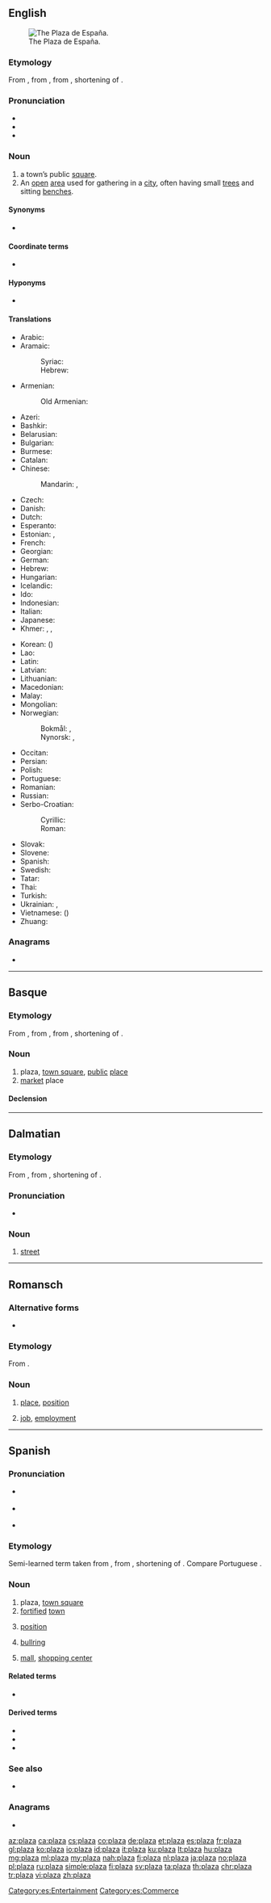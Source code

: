 {{also|Plaza|plaża|płaza}}
==English==
[[Image:Spain Andalusia Seville BW 2015-10-23 15-35-15.jpg|thumb|right|The Plaza de España.]]

===Etymology===
From {{etyl|es|en}} {{m|es|plaza||town-square or central place of gathering}}, from {{etyl|la|en}} {{m|la|platea}}, from {{etyl|grc|en}} {{m|grc|πλατεῖα}}, shortening of {{m|grc|πλατεῖα}} {{m|grc|ὁδός||broad way}}.

===Pronunciation===
* {{IPA|/ˈplɑːzə/|/ˈplæzə/|lang=en}}
* {{audio|en-us-plaza.ogg|Audio (US)|lang=en}}
* {{rhymes|ɑːzə|æzə|lang=en}}

===Noun===
{{en-noun}}

# a town’s public [[square]].
# An [[open]] [[area]] used for gathering in a [[city]], often having small [[tree]]s and sitting [[bench]]es.

====Synonyms====
* {{l|en|square}}

====Coordinate terms====
* {{l|en|concourse}} <!-- indoor -->

====Hyponyms====
* {{l|en|circus}} <!-- round -->

====Translations====
{{trans-top|a towns' public square}}
* Arabic: {{t+|ar|مَيْدَان|m}}
* Aramaic:
*: Syriac: {{t|arc|ܫܘܩܐ|m|tr=šūqā’|sc=Syrc}}
*: Hebrew: {{t|arc|שוקא|m|tr=šūqā’|sc=Hebr}}
* Armenian: {{t+|hy|հրապարակ}}
*: Old Armenian: {{t|xcl|շուկայ}}
* Azeri: {{t+|az|meydan}}
* Bashkir: {{t|ba|майҙан|sc=Cyrl}}
* Belarusian: {{t|be|пло́шча|f|sc=Cyrl}}
* Bulgarian: {{t+|bg|пло́щад|m|sc=Cyrl}}
* Burmese: {{t-needed|my}}
* Catalan: {{t+|ca|plaça}}
* Chinese:
*: Mandarin: {{t|cmn|廣場|sc=Hani}}, {{t+|cmn|广场|tr=guǎngchǎng|sc=Hani}}
* Czech: {{t+|cs|náměstí|n}}
* Danish: {{t+|da|torv|n}}
* Dutch: {{t+|nl|plein|n}}
* Esperanto: {{t|eo|placo}}
* Estonian: {{t|et|väljak}}, {{t+|et|plats}}
* French: {{t+|fr|place|f}}
* Georgian: {{t|ka|მოედანი}}
* German: {{t+|de|Platz|m}}
* Hebrew: {{t|he|כיכר|alt=כיכר \ כִּכָּר|tr=kikár|sc=Hebr}}
* Hungarian: {{t+|hu|tér}}
* Icelandic: {{t+|is|torg|n}}
* Ido: {{t+|io|placo}}
* Indonesian: {{t+|id|lapangan}}
* Italian: {{t+|it|piazza}}
* Japanese: {{t+|ja|広場|tr=[[ひろば]], hiroba|sc=Jpan}}
* Khmer: {{t|km|ផ្លាហ្សា|tr=plaazaa|sc=Khmr}}, {{t|km|ទីលាន|tr=tii lien|sc=Khmr}}, {{t+|km|ប្រាង្គណ៍|tr=praaŋ|sc=Khmr}}
{{trans-mid}}
* Korean: {{t+|ko|광장|sc=Kore}} ({{t+|ko|廣場|sc=Kore}})
* Lao: {{t-needed|lo}}
* Latin: {{t|la|platea}}
* Latvian: {{t|lv|skvērs|m}}
* Lithuanian: {{t+|lt|aikštė|f}}
* Macedonian: {{t|mk|пло́штад|m}}
* Malay: {{t|ms|dataran}}
* Mongolian: {{t+|mn|талбай|sc=Cyrl}}
* Norwegian:
*: Bokmål: {{t+|nb|torg|n}}, {{t+|nb|plass|m}}
*: Nynorsk: {{t|nn|torg|n}}, {{t|nn|plass|m}}
* Occitan: {{t+|oc|plaça}}
* Persian: {{t+|fa|میدان|tr=meydân|sc=fa-Arab}}
* Polish: {{t+|pl|plac|m}}
* Portuguese: {{t+|pt|praça|f}}
* Romanian: {{t+|ro|piață|f}}
* Russian: {{t+|ru|пло́щадь|f}}
* Serbo-Croatian:
*: Cyrillic: {{t|sh|трг|m}}
*: Roman: {{t+|sh|trg|m}}
* Slovak: {{t+|sk|námestie|n}}
* Slovene: {{t+|sl|trg|m}}
* Spanish: {{t+|es|plaza|f}}
* Swedish: {{t+|sv|torg|n}}
* Tatar: {{t+|tt|мәйдан|sc=Cyrl}}
* Thai: {{t-needed|th}}
* Turkish: {{t+|tr|meydan}}
* Ukrainian: {{t|uk|пло́ща|f|sc=Cyrl}}, {{t+|uk|майда́н|m|sc=Cyrl}}
* Vietnamese: {{t+|vi|quảng trường}} ({{t|vi|廣場}})
* Zhuang: {{t-needed|za}}
{{trans-bottom}}

===Anagrams===
* {{l|en|La Paz}}

----

==Basque==

===Etymology===
From {{etyl|es|eu}} {{m|es|plaza}}, from {{etyl|la|eu}} {{m|la|platea}}, from {{etyl|grc|eu}} {{m|grc|πλατεῖα}}, shortening of {{m|grc|πλατεῖα}} {{m|grc|ὁδός||broad way}}.

===Noun===
{{eu-noun}}

# plaza, [[town square]], [[public]] [[place]]
# [[market]] place

====Declension====
{{eu-decl-inanim noun-a|AW=plaz|a=1}}

----

==Dalmatian==

===Etymology===
From {{etyl|la|dlm}} {{m|la|platea}}, from {{etyl|grc|dlm}} {{m|grc|πλατεῖα}}, shortening of {{m|grc|πλατεῖα}} {{m|grc|ὁδός||broad way}}.

===Pronunciation===
* {{IPA|/ˈplat͡sa/|lang=dlm}}

===Noun===
{{head|dlm|noun|g=f}}

# [[street]]

----

==Romansch==

===Alternative forms===
* {{qualifier|Rumantsch Grischun|Sursilvan|Surmiran|Puter|Vallader}} {{l|rm|plazza}}

===Etymology===
From {{etyl|la|rm}} {{m|la|platēa}}.

===Noun===
{{rm-noun|f}}

# {{lb|rm|Sutsilvan}} [[place]], [[position]]
# {{lb|rm|Sutsilvan}} [[job]], [[employment]]

----

==Spanish==
{{wikipedia|lang=es}}
===Pronunciation===
* {{a|archaic}} {{IPA|[ˈpla̠.dsa̠]|[ˈpla̠.tsa̠]|lang=es}}
* {{a|Castilian}} {{IPA|[ˈpla̠.θa̠]|lang=es}}
* {{a|Others}} {{IPA|[ˈpla̠.sa̠]|lang=es}}
===Etymology===
Semi-learned term taken from {{etyl|la|es}} {{m|la|platea}}, from {{etyl|grc|es}} {{m|grc|πλατεῖα}}, shortening of {{m|grc|πλατεῖα}} {{m|grc|ὁδός||broad way}}. Compare Portuguese {{m|pt|praça}}.

===Noun===
{{es-noun|f}}

# plaza, [[town square]]
# [[fortified]] [[town]]
# {{lb|es|employment}} [[position]]
# {{lb|es|entertainment}} [[bullring]]
# {{lb|es|commerce}} [[mall]], [[shopping center]]

====Related terms====
* {{l|es|plazo}}

====Derived terms====
* {{l|es|aplazar}}
* {{l|es|plazoleta}}
* {{l|es|plazuela}}

===See also===
* {{l|es|zócalo}}

===Anagrams===
* {{l|es|La Paz}}

[[Category:es:Entertainment]]
[[Category:es:Commerce]]

[[az:plaza]]
[[ca:plaza]]
[[cs:plaza]]
[[co:plaza]]
[[de:plaza]]
[[et:plaza]]
[[es:plaza]]
[[fr:plaza]]
[[gl:plaza]]
[[ko:plaza]]
[[io:plaza]]
[[id:plaza]]
[[it:plaza]]
[[ku:plaza]]
[[lt:plaza]]
[[hu:plaza]]
[[mg:plaza]]
[[ml:plaza]]
[[my:plaza]]
[[nah:plaza]]
[[fj:plaza]]
[[nl:plaza]]
[[ja:plaza]]
[[no:plaza]]
[[pl:plaza]]
[[ru:plaza]]
[[simple:plaza]]
[[fi:plaza]]
[[sv:plaza]]
[[ta:plaza]]
[[th:plaza]]
[[chr:plaza]]
[[tr:plaza]]
[[vi:plaza]]
[[zh:plaza]]